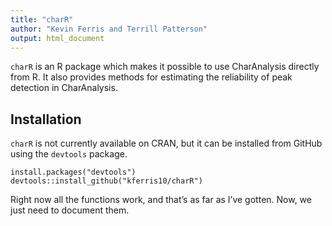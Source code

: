 ```yaml
---
title: "charR"
author: "Kevin Ferris and Terrill Patterson"
output: html_document
---
```


`charR` is an R package which makes it possible to use CharAnalysis directly from R.  It also provides methods for estimating the reliability of peak detection in CharAnalysis.

## Installation

`charR` is not currently available on CRAN, but it can be installed from GitHub using the `devtools` package.

```
install.packages("devtools")
devtools::install_github("kferris10/charR")
```

Right now all the functions work, and that's as far as I've gotten.  Now, we just need to document them. 

